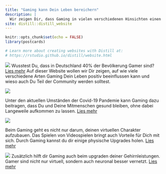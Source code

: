 ```yaml
---
title: "Gaming kann Dein Leben bereichern"
description: |
  Wir zeigen Dir, dass Gaming in vielen verschiedenen Hinsichten einen positiven Einfluss auf dein Leben haben kann.
site: distill::distill_website
---
```


```r
knitr::opts_chunk$set(echo = FALSE)
library(postcards)

# Learn more about creating websites with Distill at:
# https://rstudio.github.io/distill/website.html

```

![](images/pexels-cottonbro-4009598.jpg)
Wusstest Du, dass in Deutschland 40% der Bevölkerung Gamer sind? [Lies mehr](https://pro-gamer.netlify.app/gaming_in_deutschland)\n
Auf dieser Website wollen wir Dir zeigen, auf wie viele verschiedene Arten Gaming Dein Leben positiv beeinflussen kann und wieso auch Du Teil der Community werden solltest.

![](images/pexels-anete-lusina-4792723.jpg)

Unter den aktuellen Umständen der Covid-19 Pandemie kann Gaming dazu beitragen, dass Du und Deine Mitmenschen gesund bleiben, ohne dabei Langeweile aufkommen zu lassen. [Lies mehr](https://pro-gamer.netlify.app/plot)

![](images/pexels-tima-miroshnichenko-5213138.jpg)

Beim Gaming geht es nicht nur darum, deinen virtuellen Charakter aufzubauen. Das Spielen von Videospielen bringt auch Vorteile für Dich mit sich. Durch Gaming kannst du dir einige physische Upgrades holen. [Lies mehr](https://pro-gamer.netlify.app/Physische_Vorteile)

![](images/pexels-florenz-mendoza-5489395.jpg)
Zusätzlich hilft dir Gaming auch beim upgraden deiner Gehirnleistungen. Gamer sind nicht nur virtuell, sondern auch neuronal besser vernetzt. [Lies mehr](https://pro-gamer.netlify.app/Psychische_Vorteile)
